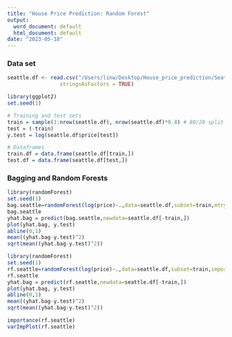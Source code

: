 ```yaml
---
title: "House Price Prediction: Random Forest"
output:
  word_document: default
  html_document: default
date: "2023-05-18"
---
```


### Data set
```r
seattle.df <- read.csv("/Users/linw/Desktop/House_price_prediction/Seattle.csv",
                 stringsAsFactors = TRUE)
```

```r
library(ggplot2)
set.seed(1)

# Training and test sets
train = sample(1:nrow(seattle.df), nrow(seattle.df)*0.8) # 80/20 split
test = (-train)
y.test = log(seattle.df$price[test])

# Dataframes
train.df = data.frame(seattle.df[train,])
test.df = data.frame(seattle.df[test,])
```

### Bagging and Random Forests
```r
library(randomForest)
set.seed(1)
bag.seattle=randomForest(log(price)~.,data=seattle.df,subset=train,mtry=8,importance=TRUE)
bag.seattle
yhat.bag = predict(bag.seattle,newdata=seattle.df[-train,])
plot(yhat.bag, y.test)
abline(0,1)
mean((yhat.bag-y.test)^2)
sqrt(mean((yhat.bag-y.test)^2))
```

```r
library(randomForest)
set.seed(1)
rf.seattle=randomForest(log(price)~.,data=seattle.df,subset=train,importance=TRUE)
rf.seattle
yhat.bag = predict(rf.seattle,newdata=seattle.df[-train,])
plot(yhat.bag, y.test)
abline(0,1)
mean((yhat.bag-y.test)^2)
sqrt(mean((yhat.bag-y.test)^2))
```

```r
importance(rf.seattle)
varImpPlot(rf.seattle)


```